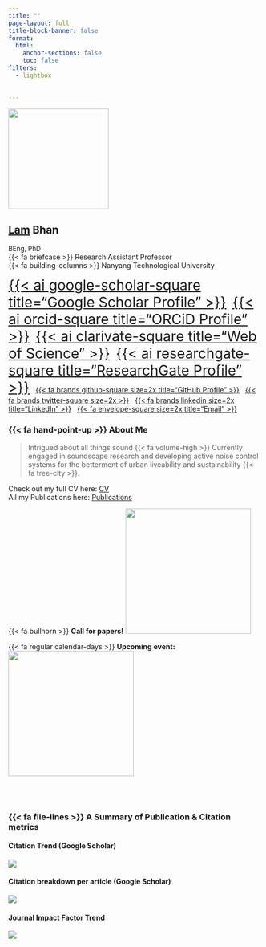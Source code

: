 ```yaml
---
title: ""
page-layout: full
title-block-banner: false
format: 
  html:
    anchor-sections: false
    toc: false 
filters:
  - lightbox

    
---
```


[//]: # "launch terminal to publish: quarto publish gh-pages" 

<!--# outer div -->

::: {#profile-pic .center}
![](images/profile.jpg){fig-align="center" width="200"}
:::

::: center-text
## [Lam]{.underline} Bhan

<font size="-1">BEng, PhD</font> <br> {{< fa briefcase >}} Research Assistant Professor <br> {{< fa building-columns >}} Nanyang Technological University <br>

[{{< ai google-scholar-square title="Google Scholar Profile" >}}](https://scholar.google.com.sg/citations?user=22NFnNsAAAAJ&hl=en){style="font-size:2em"}   [{{< ai orcid-square title="ORCiD Profile" >}}](https://orcid.org/0000-0001-5193-6560){style="font-size:2em"}   [{{< ai clarivate-square title="Web of Science" >}}](https://www.webofscience.com/wos/author/record/O-2911-2013){style="font-size:2em"}   [{{< ai researchgate-square title="ResearchGate Profile" >}}](https://www.researchgate.net/profile/Bhan-Lam){style="font-size:2em"}   [{{< fa brands github-square size=2x title="GitHub Profile" >}}](https://github.com/bhanlam)   [{{< fa brands twitter-square size=2x >}}](https://twitter.com/bhanlam)   [{{< fa brands linkedin size=2x title="LinkedIn" >}}](https://www.linkedin.com/in/lambhan/)   [{{< fa envelope-square size=2x title="Email" >}}](mailto:bhanlam@ntu.edu.sg)
:::

::: grid
::: {.g-col-8 .vh-left .just-text}
### {{< fa hand-point-up >}} About Me

> Intrigued about all things sound {{< fa volume-high >}} Currently engaged in soundscape research and developing active noise control systems for the betterment of urban liveability and sustainability {{< fa tree-city >}}.

Check out my full CV here: [CV](./cv/index.qmd){.btn .btn-secondary role="button"} <br>
All my Publications here: [Publications](./publications/index.qmd){.btn .btn-secondary role="button"}
:::

::: {.g-col-4 .vh-center .center-text}

{{< fa bullhorn >}} **Call for papers!**
![](images/CALL FOR PAPERS.png){fig-align="center" width="250" .lightbox}

{{< fa regular calendar-days >}} **Upcoming event:** [![](images/logo-in2023.svg){fig-align="center" width="250"}](https://internoise2023.org/) 


:::
:::


::: center-text

<br><br>

### {{< fa file-lines >}} A Summary of Publication & Citation metrics 

#### Citation Trend (Google Scholar)

![](images/citeHistory.png){fig-align="center" .lightbox}

:::

::: content-block
::: features
::: {#citation-pic .feature}
#### Citation breakdown per article (Google Scholar)

![](images/citationsPerArticle.png){fig-align="center" .lightbox group="pub-metrics"}
:::

::: {#citation-pic .feature}
#### Journal Impact Factor Trend

![](images/journalIF.png){fig-align="center" .lightbox group="pub-metrics"}

:::

:::

:::
